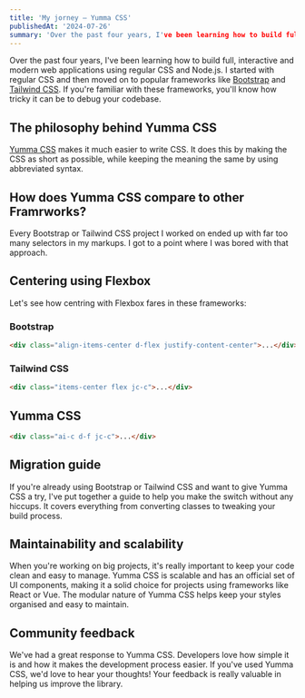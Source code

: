 ```yaml
---
title: 'My jorney — Yumma CSS'
publishedAt: '2024-07-26'
summary: 'Over the past four years, I've been learning how to build full, interactive and modern web applications using regular CSS and Node.js. I started with regular CSS and then moved on to popular frameworks like [Bootstrap](https://getbootstrap.com) and [Tailwind CSS](https://tailwindcss.com/). If you're familiar with these frameworks, you'll know how tricky it can be to debug your codebase.'
---
```


Over the past four years, I've been learning how to build full, interactive and modern web applications using regular CSS and Node.js. I started with regular CSS and then moved on to popular frameworks like [Bootstrap](https://getbootstrap.com) and [Tailwind CSS](https://tailwindcss.com/). If you're familiar with these frameworks, you'll know how tricky it can be to debug your codebase.

## The philosophy behind Yumma CSS

[Yumma CSS](https://www.yummacss.com/) makes it much easier to write CSS. It does this by making the CSS as short as possible, while keeping the meaning the same by using abbreviated syntax.

## How does Yumma CSS compare to other Framrworks?

Every Bootstrap or Tailwind CSS project I worked on ended up with far too many selectors in my markups. I got to a point where I was bored with that approach.

## Centering using Flexbox

Let's see how centring with Flexbox fares in these frameworks:

### Bootstrap

```html
<div class="align-items-center d-flex justify-content-center">...</div>
```

### Tailwind CSS

```html
<div class="items-center flex jc-c">...</div>
```

## Yumma CSS

```html
<div class="ai-c d-f jc-c">...</div>
```

## Migration guide

If you're already using Bootstrap or Tailwind CSS and want to give Yumma CSS a try, I've put together a guide to help you make the switch without any hiccups. It covers everything from converting classes to tweaking your build process.

## Maintainability and scalability

When you're working on big projects, it's really important to keep your code clean and easy to manage. Yumma CSS is scalable and has an official set of UI components, making it a solid choice for projects using frameworks like React or Vue. The modular nature of Yumma CSS helps keep your styles organised and easy to maintain.

## Community feedback

We've had a great response to Yumma CSS. Developers love how simple it is and how it makes the development process easier. If you've used Yumma CSS, we'd love to hear your thoughts! Your feedback is really valuable in helping us improve the library.
